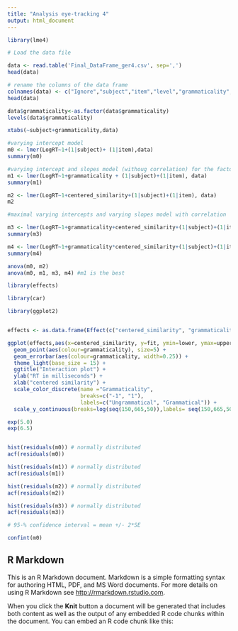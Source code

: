 ---
title: "Analysis eye-tracking 4"
output: html_document
---

```{r pressure, echo=FALSE}
library(lme4)

# Load the data file

data <- read.table('Final_DataFrame_ger4.csv', sep=',')
head(data)

# rename the columns of the data frame
colnames(data) <- c("Ignore","subject","item","level","grammaticality","LogRT","centered_similarity")
head(data)

data$grammaticality<-as.factor(data$grammaticality)
levels(data$grammaticality)

xtabs(~subject+grammaticality,data)

#varying intercept model
m0 <- lmer(LogRT~1+(1|subject)+ (1|item),data)
summary(m0)

#varying intercept and slopes model (withoug correlation) for the factor of grammaticality
m1 <- lmer(LogRT~1+grammaticality + (1|subject)+(1|item), data)
summary(m1)

m2 <- lmer(LogRT~1+centered_similarity+(1|subject)+(1|item), data)
m2

#maximal varying intercepts and varying slopes model with correlation

m3 <- lmer(LogRT~1+grammaticality+centered_similarity+(1|subject)+(1|item), data)
summary(m3)

m4 <- lmer(LogRT~1+grammaticality*centered_similarity+(1|subject)+(1|item), data)
summary(m4)

anova(m0, m2)
anova(m0, m1, m3, m4) #m1 is the best

library(effects)

library(car)

library(ggplot2)


effects <- as.data.frame(Effect(c("centered_similarity", "grammaticality"), m3))

ggplot(effects,aes(x=centered_similarity, y=fit, ymin=lower, ymax=upper)) +
  geom_point(aes(colour=grammaticality), size=5) +
  geom_errorbar(aes(colour=grammaticality, width=0.25)) +
  theme_light(base_size = 15) +
  ggtitle("Interaction plot") +
  ylab("RT in milliseconds") +
  xlab("centered similarity") +
  scale_color_discrete(name ="Grammaticality",
                       breaks=c("-1", "1"),
                       labels=c("Ungrammatical", "Grammatical")) +
  scale_y_continuous(breaks=log(seq(150,665,50)),labels= seq(150,665,50))

exp(5.0)
exp(6.5)


hist(residuals(m0)) # normally distributed
acf(residuals(m0))

hist(residuals(m1)) # normally distributed
acf(residuals(m1))

hist(residuals(m2)) # normally distributed
acf(residuals(m2))

hist(residuals(m3)) # normally distributed
acf(residuals(m3))

# 95-% confidence interval = mean +/- 2*SE

confint(m0)

```

## R Markdown


This is an R Markdown document. Markdown is a simple formatting syntax for authoring HTML, PDF, and MS Word documents. For more details on using R Markdown see <http://rmarkdown.rstudio.com>.

When you click the **Knit** button a document will be generated that includes both content as well as the output of any embedded R code chunks within the document. You can embed an R code chunk like this:
